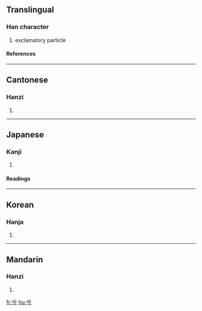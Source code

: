 ==Translingual==
===Han character===
{{Han char|rad=八|as=02|sn=4|four=8020<sub>7</sub>|canj=金一女尸 (CMVS)}}
# exclamatory particle
====References====
{{Han ref|kx=0127.030|dkj=01455|dj=0283.020|hdz=10241.060|uh=516E|ud=20846|bh=A4BC|bd=42172}}
----
==Cantonese==
===Hanzi===
{{yue-hanzi|jyut=|y=hai4}}
# {{defn|Cantonese}}
----
==Japanese==
===Kanji===
{{ja-kanji|grade=|rs=八02}}
# {{defn|Japanese}}
====Readings====
{{ja-readings|on=[[けい]] (kei)|kun=[[の]] (no)}}
----
==Korean==
===Hanja===
{{ko-hanja|hangeul=혜|rv=hye|mr=hye}}
# {{defn|Korean}}
----
==Mandarin==
===Hanzi===
{{cmn-hanzi|pin=[[gōng]] (gong1), [[xī]] (xi1)|wg=kung<sup>1</sup>, hsi<sup>1</sup>}}
# {{defn|Mandarin}}

[[fr:兮]]
[[hu:兮]]